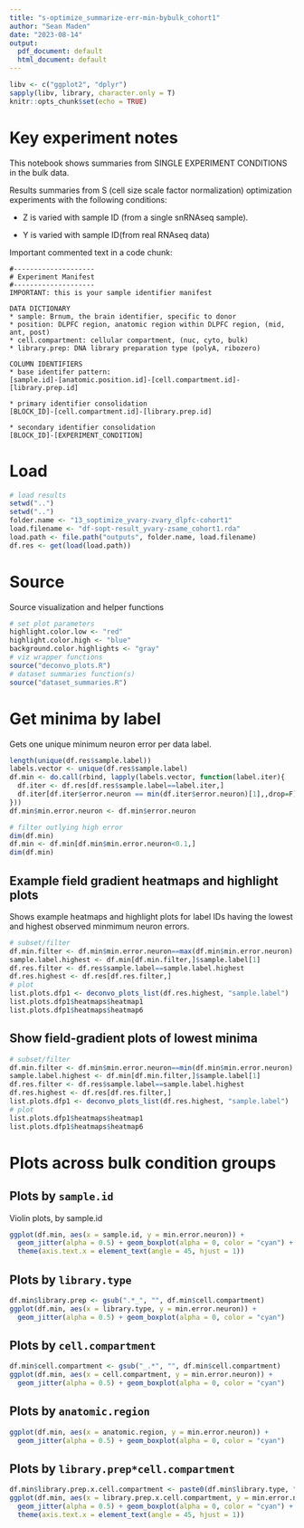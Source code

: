 ```yaml
---
title: "s-optimize_summarize-err-min-bybulk_cohort1"
author: "Sean Maden"
date: "2023-08-14"
output:
  pdf_document: default
  html_document: default
---
```


```r
libv <- c("ggplot2", "dplyr")
sapply(libv, library, character.only = T)
knitr::opts_chunk$set(echo = TRUE)
```

# Key experiment notes

This notebook shows summaries from SINGLE EXPERIMENT CONDITIONS in the bulk data.

Results summaries from S (cell size scale factor normalization) optimization 
experiments with the following conditions:

* Z is varied with sample ID (from a single snRNAseq sample).

* Y is varied with sample ID(from real RNAseq data)

Important commented text in a code chunk:

```
#--------------------
# Experiment Manifest
#--------------------
IMPORTANT: this is your sample identifier manifest

DATA DICTIONARY
* sample: Brnum, the brain identifier, specific to donor
* position: DLPFC region, anatomic region within DLPFC region, (mid, ant, post)
* cell.compartment: cellular compartment, (nuc, cyto, bulk)
* library.prep: DNA library preparation type (polyA, ribozero)

COLUMN IDENTIFIERS
* base identifer pattern:
[sample.id]-[anatomic.position.id]-[cell.compartment.id]-[library.prep.id]

* primary identifier consolidation
[BLOCK_ID]-[cell.compartment.id]-[library.prep.id]

* secondary identifier consolidation
[BLOCK_ID]-[EXPERIMENT_CONDITION]

```

# Load

```r
# load results
setwd("..")
setwd("..")
folder.name <- "13_soptimize_yvary-zvary_dlpfc-cohort1"
load.filename <- "df-sopt-result_yvary-zsame_cohort1.rda"
load.path <- file.path("outputs", folder.name, load.filename)
df.res <- get(load(load.path))
```

# Source

Source visualization and helper functions

```r
# set plot parameters
highlight.color.low <- "red"
highlight.color.high <- "blue"
background.color.highlights <- "gray"
# viz wrapper functions
source("deconvo_plots.R")
# dataset summaries function(s)
source("dataset_summaries.R")
```

# Get minima by label

Gets one unique minimum neuron error per data label.

```r
length(unique(df.res$sample.label))
labels.vector <- unique(df.res$sample.label)
df.min <- do.call(rbind, lapply(labels.vector, function(label.iter){
  df.iter <- df.res[df.res$sample.label==label.iter,]
  df.iter[df.iter$error.neuron == min(df.iter$error.neuron)[1],,drop=F]
}))
df.min$min.error.neuron <- df.min$error.neuron
```

```r
# filter outlying high error
dim(df.min)
df.min <- df.min[df.min$min.error.neuron<0.1,]
dim(df.min)
```

## Example field gradient heatmaps and highlight plots

Shows example heatmaps and highlight plots for label IDs having the lowest and highest observed minmimum neuron errors.

```r
# subset/filter
df.min.filter <- df.min$min.error.neuron==max(df.min$min.error.neuron)
sample.label.highest <- df.min[df.min.filter,]$sample.label[1]
df.res.filter <- df.res$sample.label==sample.label.highest
df.res.highest <- df.res[df.res.filter,]
# plot
list.plots.dfp1 <- deconvo_plots_list(df.res.highest, "sample.label")
list.plots.dfp1$heatmaps$heatmap1
list.plots.dfp1$heatmaps$heatmap6
```

## Show field-gradient plots of lowest minima


```r
# subset/filter
df.min.filter <- df.min$min.error.neuron==min(df.min$min.error.neuron)
sample.label.highest <- df.min[df.min.filter,]$sample.label[1]
df.res.filter <- df.res$sample.label==sample.label.highest
df.res.highest <- df.res[df.res.filter,]
list.plots.dfp1 <- deconvo_plots_list(df.res.highest, "sample.label")
# plot
list.plots.dfp1$heatmaps$heatmap1
list.plots.dfp1$heatmaps$heatmap6
```

# Plots across bulk condition groups

## Plots by `sample.id`

Violin plots, by sample.id

```r
ggplot(df.min, aes(x = sample.id, y = min.error.neuron)) + 
  geom_jitter(alpha = 0.5) + geom_boxplot(alpha = 0, color = "cyan") +
  theme(axis.text.x = element_text(angle = 45, hjust = 1))
```

## Plots by `library.type`

```r
df.min$library.prep <- gsub(".*_", "", df.min$cell.compartment)
ggplot(df.min, aes(x = library.type, y = min.error.neuron)) + 
  geom_jitter(alpha = 0.5) + geom_boxplot(alpha = 0, color = "cyan")
```

## Plots by `cell.compartment`

```r
df.min$cell.compartment <- gsub("_.*", "", df.min$cell.compartment)
ggplot(df.min, aes(x = cell.compartment, y = min.error.neuron)) + 
  geom_jitter(alpha = 0.5) + geom_boxplot(alpha = 0, color = "cyan")
```

## Plots by `anatomic.region`

```r
ggplot(df.min, aes(x = anatomic.region, y = min.error.neuron)) + 
  geom_jitter(alpha = 0.5) + geom_boxplot(alpha = 0, color = "cyan")
```

## Plots by `library.prep*cell.compartment`

```r
df.min$library.prep.x.cell.compartment <- paste0(df.min$library.type, ";",df.min$cell.compartment)
ggplot(df.min, aes(x = library.prep.x.cell.compartment, y = min.error.neuron)) + 
  geom_jitter(alpha = 0.5) + geom_boxplot(alpha = 0, color = "cyan") +
  theme(axis.text.x = element_text(angle = 45, hjust = 1))
```